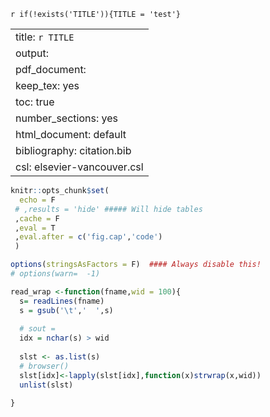 
`r if(!exists('TITLE')){TITLE = 'test'}`

---
title: `r TITLE`
output:
  pdf_document: 
    keep_tex: yes
    toc: true
    number_sections: yes
  html_document: default
bibliography: citation.bib
csl: elsevier-vancouver.csl
---


```r
knitr::opts_chunk$set(
  echo = F
 # ,results = 'hide' ##### Will hide tables
 ,cache = F
 ,eval = T
 ,eval.after = c('fig.cap','code')
 )

options(stringsAsFactors = F)  #### Always disable this!
# options(warn=  -1)


```

```r
read_wrap <-function(fname,wid = 100){
  s= readLines(fname)
  s = gsub('\t','  ',s)
  
  # sout = 
  idx = nchar(s) > wid
  
  slst <- as.list(s)
  # browser()
  slst[idx]<-lapply(slst[idx],function(x)strwrap(x,wid))
  unlist(slst)
  
}
```